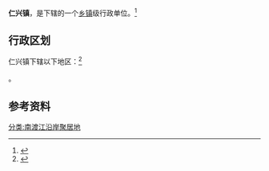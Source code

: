 {{中国乡级行政区|46/90/23/107/000}}

'''仁兴镇'''，是{{PRC admin/fullname|46/90/23/107/000|3}}下辖的一个[[乡镇|乡镇]]级行政单位。<ref>{{PRC admin/ref sgc|{{PRC admin/parent|46/90/23/107/000}}}}</ref>

== 行政区划 ==

仁兴镇下辖以下地区：<ref>{{PRC admin/ref sgc|46/90/23/107/000}}</ref>

{{PRC admin/children|46/90/23/107/000}}。

== 参考资料 ==

{{reflist}}

{{行政区划小作品}}
{{PRC admin/navcat|46/90/23/107/000}}
[[分类:南渡江沿岸聚居地|分类:南渡江沿岸聚居地]]